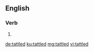 ==English==

===Verb===
{{head|en|verb form}}

# {{en-past of|tattle}}

[[de:tattled]]
[[ku:tattled]]
[[mg:tattled]]
[[vi:tattled]]
